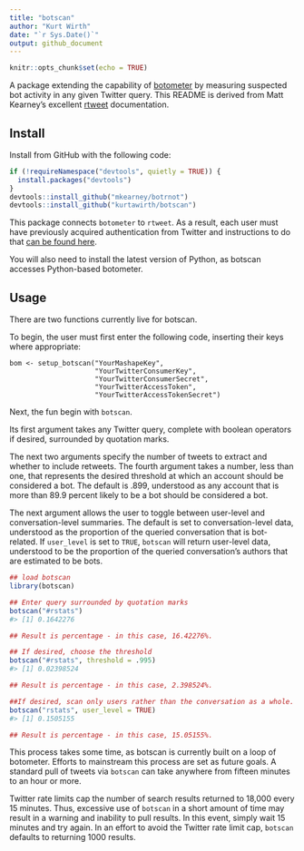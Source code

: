 ```yaml
---
title: "botscan"
author: "Kurt Wirth"
date: "`r Sys.Date()`"
output: github_document
---
```


```r
knitr::opts_chunk$set(echo = TRUE)
```
A package extending the capability of [botometer](https://github.com/IUNetSci/botometer-python) by measuring suspected bot activity in any 
given Twitter query. This README is derived from Matt Kearney's excellent [rtweet]((https://github.com/mkearney/rtweet)) documentation.

## Install

Install from GitHub with the following code:

```r
if (!requireNamespace("devtools", quietly = TRUE)) {
  install.packages("devtools")
}
devtools::install_github("mkearney/botrnot")
devtools::install_github("kurtawirth/botscan")
```

This package connects <code>botometer</code> to <code>rtweet</code>. As a result, each user must have 
previously acquired authentication from Twitter and instructions to do that 
[can be found here](http://rtweet.info/articles/auth.html).

You will also need to install the latest version of Python, as botscan accesses Python-based botometer.

## Usage

There are two functions currently live for botscan. 

To begin, the user must first enter the following code, inserting their keys where appropriate:

```setup
bom <- setup_botscan("YourMashapeKey", 
                     "YourTwitterConsumerKey", 
                     "YourTwitterConsumerSecret", 
                     "YourTwitterAccessToken", 
                     "YourTwitterAccessTokenSecret")
```

Next, the fun begin with ```botscan```.

Its first argument takes any Twitter query, complete with boolean operators if
desired, surrounded by quotation marks.

The next two arguments specify the number of tweets to extract and whether to
include retweets.  The fourth argument takes a number, less than one, that represents the desired threshold at which an account should be considered a bot. The default is .899, understood as any account that is more than 89.9 percent likely to be a bot should be considered a bot.

The next argument allows the user to toggle between user-level and
conversation-level summaries.  The default is set to conversation-level
data, understood as the proportion of the queried conversation that is bot-related.  If <code>user_level</code> is set to <code>TRUE</code>, <code>botscan</code> will return user-level data, understood to be the proportion of the queried conversation's authors that are estimated to be bots.

```r
## load botscan
library(botscan)

## Enter query surrounded by quotation marks
botscan("#rstats")
#> [1] 0.1642276

## Result is percentage - in this case, 16.42276%.

## If desired, choose the threshold
botscan("#rstats", threshold = .995)
#> [1] 0.02398524

## Result is percentage - in this case, 2.398524%.

##If desired, scan only users rather than the conversation as a whole.
botscan("rstats", user_level = TRUE)
#> [1] 0.1505155

## Result is percentage - in this case, 15.05155%.
```

This process takes some time, as botscan is currently built on a loop of botometer. 
Efforts to mainstream this process are set as future goals. A standard pull of
tweets via <code>botscan</code> can take anywhere from fifteen minutes to an hour or more.

Twitter rate limits cap the number of search results returned to 18,000 every 
15 minutes. Thus, excessive use of <code>botscan</code> in a short amount of 
time may result in a warning and inability to pull results.  In this event, 
simply wait 15 minutes and try again.  In an effort to avoid the Twitter rate limit cap, <code>botscan</code> defaults to returning 1000 results.
